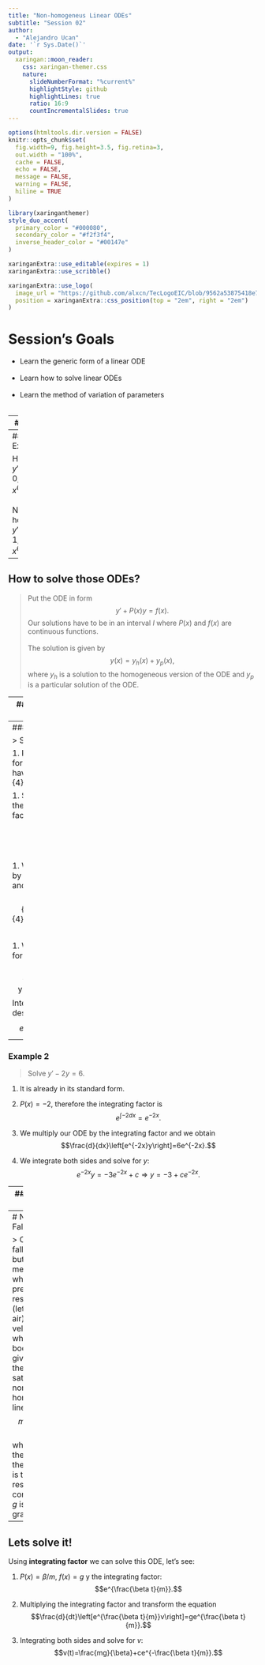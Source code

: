 ```yaml
---
title: "Non-homogeneus Linear ODEs"
subtitle: "Session 02"  
author: 
  - "Alejandro Ucan"
date: '`r Sys.Date()`'
output:
  xaringan::moon_reader:
    css: xaringan-themer.css
    nature:
      slideNumberFormat: "%current%"
      highlightStyle: github
      highlightLines: true
      ratio: 16:9
      countIncrementalSlides: true
---
```


```r
options(htmltools.dir.version = FALSE)
knitr::opts_chunk$set(
  fig.width=9, fig.height=3.5, fig.retina=3,
  out.width = "100%",
  cache = FALSE,
  echo = FALSE,
  message = FALSE, 
  warning = FALSE,
  hiline = TRUE
)
```

```r
library(xaringanthemer)
style_duo_accent(
  primary_color = "#000080",
  secondary_color = "#f2f3f4",
  inverse_header_color = "#00147e"
)
```

```r
xaringanExtra::use_editable(expires = 1)
xaringanExtra::use_scribble()
```

```r
xaringanExtra::use_logo(
  image_url = "https://github.com/alxcn/TecLogoEIC/blob/9562a53875418e749a296c85808a19c85fc4be74/IngenieriaCiencias_Horizontal_RGB.png",
  position = xaringanExtra::css_position(top = "2em", right = "2em")
)
```
# Session's Goals

* Learn the generic form of a linear ODE <br/><br/>
* Learn how to solve linear ODEs <br/><br/>
* Learn the method of variation of parameters <br/><br/>

---
# Linear ODE.

> The generic form of a linear ODE is $$a_1(x)y'+a_0(x)y+g(x)=0,$$ where $a_0(x)$ and $a_1(x)$ are the coefficients. <br/><br/>
If $g(x)=0,$ then the ODE is said to be __homogeneous__, otherwise it is __non-homogeneous.__

--
##### Example:

Homogeneuos: $y'-2xy-2=0,\, xy'-4y-x^6e^x=0.$ <br/><br/>
Non-homogeneuos: $y'-2xy-2=1,\, xy'-4y-x^6e^x=1.$
---

## How to solve those ODEs?

> Put the ODE in form $$y'+P(x)y=f(x).$$ Our solutions have to be in an interval $I$ where $P(x)$ and $f(x)$ are continuous functions. <br/><br/>
The solution is given by $$y(x)=y_h(x)+y_p(x),$$ where $y_h$ is a solution to the homogeneous version of the ODE and $y_p$ is a particular solution of the ODE.

---
## Method: Integrating Factor

> We need to find a solution of the form $y_p=u(x)y_1(x)$ where $y_1$ is a solution of the homogeneous version of the ODE. <br/><br/>
Método:
  1. Escribir la EDO de la forma: $$y'+P(x)y=f(x).$$
  1. The coefficient function $P(x)$ will help us to compute our __integrating factor__ $$e^{\int P(x)dx}.$$
  1. If we multiply our ODE by the integrating factor, we obtain $$\frac{d}{dx}\left[e^{\int P(x)dx} y\right]= e^{\int P(x)dx}f(x).$$
  1. Integrate in both sides and solve for $y.$
---
### Example 1

> Solve $4y'-3y=4.$

1. Putting the ODE in the form $y'+P(x)y=f(x)$ we have $y'-\frac{3}{4}y=1.$

1. $P(x)=-\frac{3}{4},$ therefore the integrating factor $$e^{\int \frac{-3}{4}dx}=e^{\frac{-3}{4}x}.$$

1. We multiply our ODE by the integrating factor and we obtain $$\frac{d}{dx}\left[e^{\frac{-3}{4}x}y\right]=e^{\frac{-3}{4}x}.$$

1. We integrate and solve for $y.$ $$e^{\frac{-3}{4}x}y=c\Rightarrow y=ce^{\frac{3}{4}x}.$$
Integramos y despejamos: $$e^{-3x}y=c\Rightarrow y=c e^{3x}.$$

---
### Example 2

> Solve $y'-2y=6.$

1. It is already in its standard form.

1. $P(x)=-2,$ therefore the integrating factor is $$e^{\int -2dx}=e^{-2x}.$$

1. We multiply our ODE by the integrating factor and we obtain $$\frac{d}{dx}\left[e^{-2x}y\right]=6e^{-2x}.$$

1. We integrate both sides and solve for $y$: $$e^{-2x}y=-3e^{-2x}+c\Rightarrow y=-3+ce^{-2x}.$$

---
### Ejemplo 3

> Resuelva la ecuación $y'-2xy=2x.$ 

---
# Non-free Falling Body

> Consider a falling body but the medium where it falls presents a resistance (let's say the air). If the velocity with which the body falls is given by $v(t)$ then it satisfies the non-homogeneous linear ODE: $$mv'+\beta v=mg,$$ where $m$ is the mass of the object, $\beta$ is the resistance constant, and $g$ is the gravity force.
---
## Lets solve it!

Using __integrating factor__ we can solve this ODE, let's see:

1. $P(x)=\beta/m,$ $f(x)=g$ y the integrating factor: $$e^{\frac{\beta t}{m}}.$$

1. Multiplying the integrating factor and transform the equation $$\frac{d}{dt}\left[e^{\frac{\beta t}{m}}v\right]=ge^{\frac{\beta t}{m}}.$$

1. Integrating both sides and solve for $v$: $$v(t)=\frac{mg}{\beta}+ce^{-\frac{\beta t}{m}}.$$

